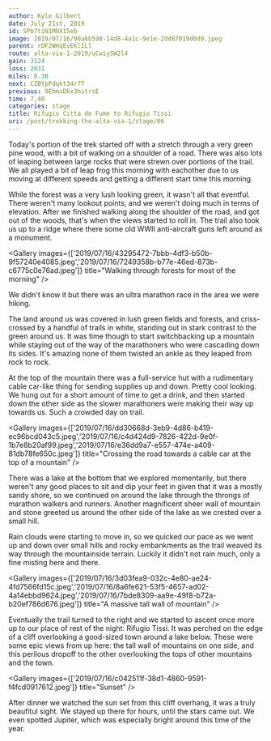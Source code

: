 ```yaml
---
author: Kyle Gilbert
date: July 21st, 2019
id: SPb7tiN1M0XI5eb
image: 2019/07/16/90a6b598-14d8-4a1c-9e1e-2dd87019d0d9.jpeg
parent: rDF2WHqEvEKlILl
route: alta-via-1-2019/uCwiySW2l4
gain: 3124
loss: 2031
miles: 8.38
next: CZBYpPdqkt34r7T
previous: 9EhmxDkx3hitrsE
time: 7,40
categories: stage
title: Rifugio Citta de Fume to Rifugio Tissi
uri: /post/trekking-the-alta-via-1/stage/06
---
```


<Stats />

<Route />

Today's portion of the trek started off with a stretch through a very green
pine wood, with a bit of walking on a shoulder of a road. There was also lots of
leaping between large rocks that were strewn over portions of the trail. We all
played a bit of leap frog this morning with eachother due to us moving at
different speeds and getting a different start time this morning.

While the forest was a very lush looking green, it wasn't all that eventful. There
weren't many lookout points, and we weren't doing much in terms of elevation. After
we finished walking along the shoulder of the road, and got out of the woods,
that's when the views started to roll in. The trail also took us up to a ridge
where there some old WWII anti-aircraft guns left around as a monument.

<Gallery images={['2019/07/16/43295472-7bbb-4df3-b50b-9f57240e4085.jpeg','2019/07/16/7249358b-b77e-46ed-873b-c6775c0e76ad.jpeg']} title="Walking through forests for most of the morning" />

We didn't know it but there was an ultra marathon race in the area we were hiking.

The land around us was covered in lush green fields and forests, and criss-
crossed by a handful of trails in white, standing out in stark contrast to
the green around us. It was time though to start switchbacking up a mountain
while staying out of the way of the marathoners who were cascading down its
sides. It's amazing none of them twisted an ankle as they leaped from rock to
rock.

At the top of the mountain there was a full-service hut with a rudimentary
cable car-like thing for sending supplies up and down. Pretty cool looking. We
hung out for a short amount of time to get a drink, and then started down the
other side as the slower marathoners were making their way up towards us. Such a
crowded day on trail.

<Gallery images={['2019/07/16/dd30668d-3eb9-4d86-b419-ec96bcd043c5.jpeg','2019/07/16/c4d424d9-7826-422d-9e0f-1b7e8b20af99.jpeg','2019/07/16/e36dd9a7-e557-474e-a409-81db78fe650c.jpeg']} title="Crossing the road towards a cable car at the top of a mountain" />

There was a lake at the bottom that we explored momentarily, but there weren't
any good places to sit and dip your feet in given that it was a mostly sandy
shore, so we continued on around the lake through the throngs of marathon
walkers and runners. Another magnificent sheer wall of mountain and stone
greeted us around the other side of the lake as we crested over a small hill.

Rain clouds were starting to move in, so we quicked our pace as we went up and
down over small hills and rocky embankments as the trail weaved its way
through the mountainside terrain. Luckily it didn't not rain much, only a fine
misting here and there.

<Gallery images={['2019/07/16/3d03fea9-032c-4e80-ae24-4fd7566fd15c.jpeg','2019/07/16/8a6fe621-53f5-4657-ad02-4a14ebbd9624.jpeg','2019/07/16/7bde8309-aa9e-49f8-b72a-b20ef786d676.jpeg']} title="A massive tall wall of mountain" />

Eventually the trail turned to the right and we started to ascent once more up
to our place of rest of the night: Rifugio Tissi. It was perched on the edge of
a cliff overlooking a good-sized town around a lake below. These were some epic
views from up here: the tall wall of mountains on one side, and this perilous
dropoff to the other overlooking the tops of other mountains and the town.

<Gallery images={['2019/07/16/c042511f-38d1-4860-9591-f4fcd0917612.jpeg']} title="Sunset" />

After dinner we watched the sun set from this cliff overhang, it was a truly
beaufitul sight. We stayed up there for hours, until the stars came out. We
even spotted Jupiter, which was especially bright around this time of the year.

